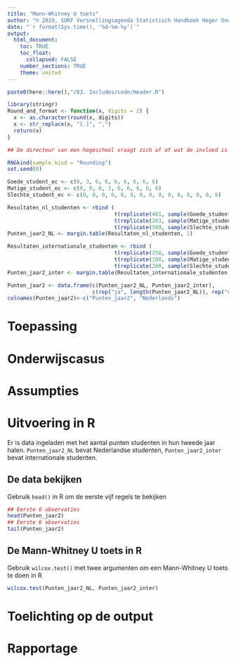 ```yaml
---
title: "Mann-Whitney U toets"
author: "© 2019, SURF Versnellingsagenda Statistisch Handboek Hoger Onderwijs"
date: "`r format(Sys.time(), '%d-%m-%y')`"
output: 
  html_document:
    toc: TRUE
    toc_float:
      collapsed: FALSE
    number_sections: TRUE
    theme: united
---
```


<style>
`r htmltools::includeHTML(paste0(here::here(),"/03. Includes/css/Stylesheet SHHO.css"))`
</style>

```r
paste0(here::here(),"/03. Includes/code/Header.R")
```

<!-- ## BLOK: Functiedefinities.R -->
```r
library(stringr)
Round_and_format <- function(x, digits = 2) {
  x <- as.character(round(x, digits))
  x <- str_replace(x, "[.]", ",")
  return(x)
}
```
<!-- ## /BLOK: Functiedefinities.R -->
<!-- ## BLOK: Data-aanmaken.R -->
```r
## De directeur van een hogeschool vraagt zich af of wat de invloed is van internationalisering op zijn instelling. Hij gebruikt hiervoor het totaal aantal punten behaald in het tweedejaar zodat uitval een minder grote rol speelt. Hij vraagt zich daarom af: is het behaald aantal EC in het tweede jaar van internationale studenten hoger dan van de Nederlandse studenten?

RNGkind(sample.kind = "Rounding")
set.seed(0)

Goede_student_ec <- c(0, 3, 6, 6, 6, 6, 6, 6, 6)
Matige_student_ec <- c(0, 0, 0, 3, 6, 6, 6, 6, 6)
Slechte_student_ec <- c(0, 0, 0, 0, 0, 0, 0, 0, 0, 0, 0, 0, 0, 0, 6)

Resultaten_nl_studenten <- rbind (
                                  t(replicate(401, sample(Goede_student_ec, 11, replace = TRUE))), 
                                  t(replicate(203, sample(Matige_student_ec, 11, replace = TRUE))),
                                  t(replicate(309, sample(Slechte_student_ec, 11, replace = TRUE))))
Punten_jaar2_NL <- margin.table(Resultaten_nl_studenten, 1)

Resultaten_internationale_studenten <- rbind (
                                  t(replicate(250, sample(Goede_student_ec, 11, replace = TRUE))), 
                                  t(replicate(100, sample(Matige_student_ec, 11, replace = TRUE))),
                                  t(replicate(200, sample(Slechte_student_ec, 11, replace = TRUE))))
Punten_jaar2_inter <- margin.table(Resultaten_internationale_studenten, 1)

Punten_jaar2 <- data.frame(c(Punten_jaar2_NL, Punten_jaar2_inter), 
                           c(rep("ja", length(Punten_jaar2_NL)), rep("nee", length(Punten_jaar2_inter))))
colnames(Punten_jaar2)<-c("Punten_jaar2", "Nederlands")
```
<!-- ## /BLOK: Data-aanmaken.R -->
# Toepassing

# Onderwijscasus

# Assumpties

# Uitvoering in R
Er is data ingeladen met het aantal punten studenten in hun tweede jaar halen. `Punten_jaar2_NL` bevat Nederlandse studenten, `Punten_jaar2_inter` bevat internationale studenten. 

## De data bekijken
Gebruik `head()` in R om de eerste vijf regels te bekijken

<!-- ## BLOK: Data-bekijken.R -->
```r
## Eerste 6 observaties
head(Punten_jaar2)
## Eerste 6 observaties
tail(Punten_jaar2)
```
<!-- ## /BLOK: Data-bekijken.R -->

## De Mann-Whitney U toets in R
Gebruik `wilcox.test()` met twee argumenten om een Mann-Whitney U toets te doen in R
<!-- ## BLOK: Mann-Whitney-U-toets.R -->
```r
wilcox.test(Punten_jaar2_NL, Punten_jaar2_inter)
```
<!-- ## /BLOK: Mann-Whitney-U-toets.R -->
# Toelichting op de output

# Rapportage

